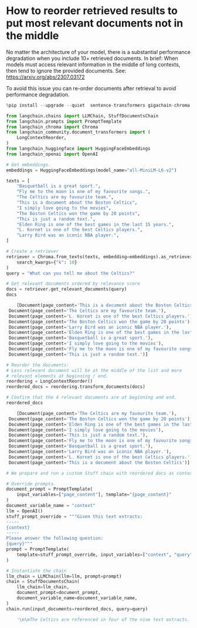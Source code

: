 # How to reorder retrieved results to put most relevant documents not in the middle

No matter the architecture of your model, there is a substantial performance degradation when you include 10+ retrieved documents.
In brief: When models must access relevant information in the middle of long contexts, then tend to ignore the provided documents.
See: https://arxiv.org/abs/2307.03172

To avoid this issue you can re-order documents after retrieval to avoid performance degradation.

```python
%pip install --upgrade --quiet  sentence-transformers gigachain-chroma langchain langchain-openai langchain-huggingface > /dev/null
```


```python
from langchain.chains import LLMChain, StuffDocumentsChain
from langchain.prompts import PromptTemplate
from langchain_chroma import Chroma
from langchain_community.document_transformers import (
    LongContextReorder,
)
from langchain_huggingface import HuggingFaceEmbeddings
from langchain_openai import OpenAI

# Get embeddings.
embeddings = HuggingFaceEmbeddings(model_name="all-MiniLM-L6-v2")

texts = [
    "Basquetball is a great sport.",
    "Fly me to the moon is one of my favourite songs.",
    "The Celtics are my favourite team.",
    "This is a document about the Boston Celtics",
    "I simply love going to the movies",
    "The Boston Celtics won the game by 20 points",
    "This is just a random text.",
    "Elden Ring is one of the best games in the last 15 years.",
    "L. Kornet is one of the best Celtics players.",
    "Larry Bird was an iconic NBA player.",
]

# Create a retriever
retriever = Chroma.from_texts(texts, embedding=embeddings).as_retriever(
    search_kwargs={"k": 10}
)
query = "What can you tell me about the Celtics?"

# Get relevant documents ordered by relevance score
docs = retriever.get_relevant_documents(query)
docs
```


<CodeOutputBlock lang="python">

```python
    [Document(page_content='This is a document about the Boston Celtics'),
 Document(page_content='The Celtics are my favourite team.'),
 Document(page_content='L. Kornet is one of the best Celtics players.'),
 Document(page_content='The Boston Celtics won the game by 20 points'),
 Document(page_content='Larry Bird was an iconic NBA player.'),
 Document(page_content='Elden Ring is one of the best games in the last 15 years.'),
 Document(page_content='Basquetball is a great sport.'),
 Document(page_content='I simply love going to the movies'),
 Document(page_content='Fly me to the moon is one of my favourite songs.'),
 Document(page_content='This is just a random text.')]
```

</CodeOutputBlock>


```python
# Reorder the documents:
# Less relevant document will be at the middle of the list and more
# relevant elements at beginning / end.
reordering = LongContextReorder()
reordered_docs = reordering.transform_documents(docs)

# Confirm that the 4 relevant documents are at beginning and end.
reordered_docs
```


<CodeOutputBlock lang="python">

```python
    [Document(page_content='The Celtics are my favourite team.'),
 Document(page_content='The Boston Celtics won the game by 20 points'),
 Document(page_content='Elden Ring is one of the best games in the last 15 years.'),
 Document(page_content='I simply love going to the movies'),
 Document(page_content='This is just a random text.'),
 Document(page_content='Fly me to the moon is one of my favourite songs.'),
 Document(page_content='Basquetball is a great sport.'),
 Document(page_content='Larry Bird was an iconic NBA player.'),
 Document(page_content='L. Kornet is one of the best Celtics players.'),
 Document(page_content='This is a document about the Boston Celtics')]
```

</CodeOutputBlock>


```python
# We prepare and run a custom Stuff chain with reordered docs as context.

# Override prompts
document_prompt = PromptTemplate(
    input_variables=["page_content"], template="{page_content}"
)
document_variable_name = "context"
llm = OpenAI()
stuff_prompt_override = """Given this text extracts:
-----
{context}
-----
Please answer the following question:
{query}"""
prompt = PromptTemplate(
    template=stuff_prompt_override, input_variables=["context", "query"]
)

# Instantiate the chain
llm_chain = LLMChain(llm=llm, prompt=prompt)
chain = StuffDocumentsChain(
    llm_chain=llm_chain,
    document_prompt=document_prompt,
    document_variable_name=document_variable_name,
)
chain.run(input_documents=reordered_docs, query=query)
```


<CodeOutputBlock lang="python">

```python
    '\n\nThe Celtics are referenced in four of the nine text extracts. They are mentioned as the favorite team of the author, the winner of a basketball game, a team with one of the best players, and a team with a specific player. Additionally, the last extract states that the document is about the Boston Celtics. This suggests that the Celtics are a basketball team, possibly from Boston, that is well-known and has had successful players and games in the past. '
```

</CodeOutputBlock>
